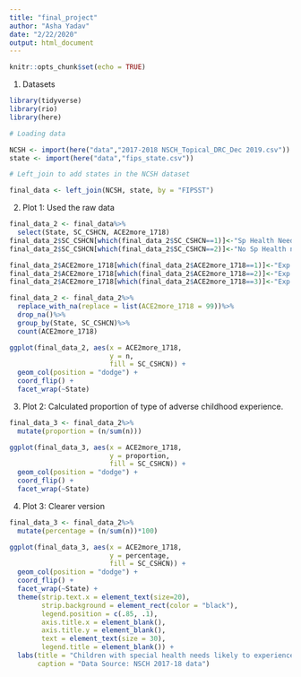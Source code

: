 ```yaml
---
title: "final_project"
author: "Asha Yadav"
date: "2/22/2020"
output: html_document
---
```


```r
knitr::opts_chunk$set(echo = TRUE)
```

1. Datasets

```r

library(tidyverse)
library(rio)
library(here)

# Loading data

NCSH <- import(here("data","2017-2018 NSCH_Topical_DRC_Dec 2019.csv"))
state <- import(here("data","fips_state.csv"))

# Left_join to add states in the NCSH dataset

final_data <- left_join(NCSH, state, by = "FIPSST")

```

2. Plot 1: Used the raw data

```r

final_data_2 <- final_data%>%
  select(State, SC_CSHCN, ACE2more_1718)
final_data_2$SC_CSHCN[which(final_data_2$SC_CSHCN==1)]<-"Sp Health Needs"
final_data_2$SC_CSHCN[which(final_data_2$SC_CSHCN==2)]<-"No Sp Health needs"

final_data_2$ACE2more_1718[which(final_data_2$ACE2more_1718==1)]<-"Exp No ACE"
final_data_2$ACE2more_1718[which(final_data_2$ACE2more_1718==2)]<-"Exp 1 ACE"
final_data_2$ACE2more_1718[which(final_data_2$ACE2more_1718==3)]<-"Exp 2 ACE"

final_data_2 <- final_data_2%>%
  replace_with_na(replace = list(ACE2more_1718 = 99))%>%
  drop_na()%>%
  group_by(State, SC_CSHCN)%>%
  count(ACE2more_1718)

ggplot(final_data_2, aes(x = ACE2more_1718, 
                         y = n, 
                         fill = SC_CSHCN)) +
  geom_col(position = "dodge") +
  coord_flip() +
  facet_wrap(~State)

```


3. Plot 2: Calculated proportion of type of adverse childhood experience.

```r
final_data_3 <- final_data_2%>%
  mutate(proportion = (n/sum(n)))

ggplot(final_data_3, aes(x = ACE2more_1718, 
                         y = proportion, 
                         fill = SC_CSHCN)) +
  geom_col(position = "dodge") +
  coord_flip() +
  facet_wrap(~State)

```

4. Plot 3: Clearer version

```r

final_data_3 <- final_data_2%>%
  mutate(percentage = (n/sum(n))*100)

ggplot(final_data_3, aes(x = ACE2more_1718, 
                         y = percentage, 
                         fill = SC_CSHCN)) +
  geom_col(position = "dodge") +
  coord_flip() +
  facet_wrap(~State) +
  theme(strip.text.x = element_text(size=20),
        strip.background = element_rect(color = "black"),
        legend.position = c(.85, .1),
        axis.title.x = element_blank(),
        axis.title.y = element_blank(),
        text = element_text(size = 30),
        legend.title = element_blank()) +
  labs(title = "Children with special health needs likely to experience higher adverse childhood\nexperiences in United States\n",
       caption = "Data Source: NSCH 2017-18 data")
  
```



